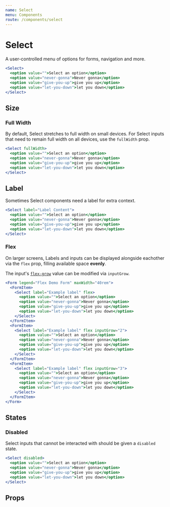 ```yaml
---
name: Select
menu: Components
route: /components/select
---
```



# Select

A user-controlled menu of options for forms, navigation and more.

```jsx react-live
<Select>
  <option value="">Select an option</option>
  <option value="never-gonna">Never gonna</option>
  <option value="give-you-up">give you up</option>
  <option value="let-you-down">let you down</option>
</Select>
```

## Size

### Full Width

By default, Select stretches to full width on small devices. For Select inputs that need to remain full width on all devices, use the `fullWidth` prop.

```jsx react-live
<Select fullWidth>
  <option value="">Select an option</option>
  <option value="never-gonna">Never gonna</option>
  <option value="give-you-up">give you up</option>
  <option value="let-you-down">let you down</option>
</Select>
```

## Label

Sometimes Select components need a label for extra context.

```jsx react-live
<Select label="Label Content">
  <option value="">Select an option</option>
  <option value="never-gonna">Never gonna</option>
  <option value="give-you-up">give you up</option>
  <option value="let-you-down">let you down</option>
</Select>
```

### Flex

On larger screens, Labels and inputs can be displayed alongside eachother via
the `flex` prop, filling available space **evenly**.

The input's [`flex-grow`](https://developer.mozilla.org/en-US/docs/Web/CSS/flex-grow)
value can be modified via `inputGrow`.

```jsx react-live
<Form legend="Flex Demo Form" maxWidth="40rem">
  <FormItem>
    <Select label="Example label" flex>
      <option value="">Select an option</option>
      <option value="never-gonna">Never gonna</option>
      <option value="give-you-up">give you up</option>
      <option value="let-you-down">let you down</option>
    </Select>
  </FormItem>
  <FormItem>
    <Select label="Example label" flex inputGrow="2">
      <option value="">Select an option</option>
      <option value="never-gonna">Never gonna</option>
      <option value="give-you-up">give you up</option>
      <option value="let-you-down">let you down</option>
    </Select>
  </FormItem>
  <FormItem>
    <Select label="Example label" flex inputGrow="3">
      <option value="">Select an option</option>
      <option value="never-gonna">Never gonna</option>
      <option value="give-you-up">give you up</option>
      <option value="let-you-down">let you down</option>
    </Select>
  </FormItem>
</Form>
```

## States

### Disabled

Select inputs that cannot be interacted with should be given a `disabled` state.

```jsx react-live
<Select disabled>
  <option value="">Select an option</option>
  <option value="never-gonna">Never gonna</option>
  <option value="give-you-up">give you up</option>
  <option value="let-you-down">let you down</option>
</Select>
```

## Props

<PropsTable of={Select} />
